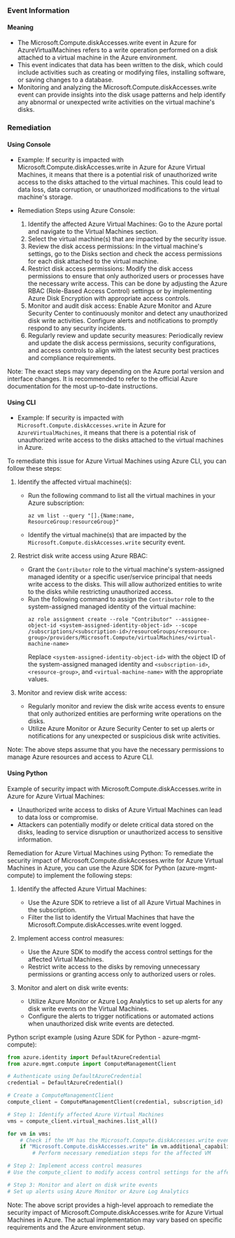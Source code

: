 
### Event Information

#### Meaning

- The Microsoft.Compute.diskAccesses.write event in Azure for AzureVirtualMachines refers to a write operation performed on a disk attached to a virtual machine in the Azure environment.
- This event indicates that data has been written to the disk, which could include activities such as creating or modifying files, installing software, or saving changes to a database.
- Monitoring and analyzing the Microsoft.Compute.diskAccesses.write event can provide insights into the disk usage patterns and help identify any abnormal or unexpected write activities on the virtual machine's disks.

### Remediation

#### Using Console

- Example: If security is impacted with Microsoft.Compute.diskAccesses.write in Azure for Azure Virtual Machines, it means that there is a potential risk of unauthorized write access to the disks attached to the virtual machines. This could lead to data loss, data corruption, or unauthorized modifications to the virtual machine's storage.

- Remediation Steps using Azure Console:
  1. Identify the affected Azure Virtual Machines: Go to the Azure portal and navigate to the Virtual Machines section.
  2. Select the virtual machine(s) that are impacted by the security issue.
  3. Review the disk access permissions: In the virtual machine's settings, go to the Disks section and check the access permissions for each disk attached to the virtual machine.
  4. Restrict disk access permissions: Modify the disk access permissions to ensure that only authorized users or processes have the necessary write access. This can be done by adjusting the Azure RBAC (Role-Based Access Control) settings or by implementing Azure Disk Encryption with appropriate access controls.
  5. Monitor and audit disk access: Enable Azure Monitor and Azure Security Center to continuously monitor and detect any unauthorized disk write activities. Configure alerts and notifications to promptly respond to any security incidents.
  6. Regularly review and update security measures: Periodically review and update the disk access permissions, security configurations, and access controls to align with the latest security best practices and compliance requirements.

Note: The exact steps may vary depending on the Azure portal version and interface changes. It is recommended to refer to the official Azure documentation for the most up-to-date instructions.

#### Using CLI

- Example: If security is impacted with `Microsoft.Compute.diskAccesses.write` in Azure for `AzureVirtualMachines`, it means that there is a potential risk of unauthorized write access to the disks attached to the virtual machines in Azure.

To remediate this issue for Azure Virtual Machines using Azure CLI, you can follow these steps:

1. Identify the affected virtual machine(s):
   - Run the following command to list all the virtual machines in your Azure subscription:
     ```
     az vm list --query "[].{Name:name, ResourceGroup:resourceGroup}"
     ```
   - Identify the virtual machine(s) that are impacted by the `Microsoft.Compute.diskAccesses.write` security event.

2. Restrict disk write access using Azure RBAC:
   - Grant the `Contributor` role to the virtual machine's system-assigned managed identity or a specific user/service principal that needs write access to the disks. This will allow authorized entities to write to the disks while restricting unauthorized access.
   - Run the following command to assign the `Contributor` role to the system-assigned managed identity of the virtual machine:
     ```
     az role assignment create --role "Contributor" --assignee-object-id <system-assigned-identity-object-id> --scope /subscriptions/<subscription-id>/resourceGroups/<resource-group>/providers/Microsoft.Compute/virtualMachines/<virtual-machine-name>
     ```
     Replace `<system-assigned-identity-object-id>` with the object ID of the system-assigned managed identity and `<subscription-id>`, `<resource-group>`, and `<virtual-machine-name>` with the appropriate values.

3. Monitor and review disk write access:
   - Regularly monitor and review the disk write access events to ensure that only authorized entities are performing write operations on the disks.
   - Utilize Azure Monitor or Azure Security Center to set up alerts or notifications for any unexpected or suspicious disk write activities.

Note: The above steps assume that you have the necessary permissions to manage Azure resources and access to Azure CLI.

#### Using Python

Example of security impact with Microsoft.Compute.diskAccesses.write in Azure for Azure Virtual Machines:
- Unauthorized write access to disks of Azure Virtual Machines can lead to data loss or compromise.
- Attackers can potentially modify or delete critical data stored on the disks, leading to service disruption or unauthorized access to sensitive information.

Remediation for Azure Virtual Machines using Python:
To remediate the security impact of Microsoft.Compute.diskAccesses.write for Azure Virtual Machines in Azure, you can use the Azure SDK for Python (azure-mgmt-compute) to implement the following steps:

1. Identify the affected Azure Virtual Machines:
   - Use the Azure SDK to retrieve a list of all Azure Virtual Machines in the subscription.
   - Filter the list to identify the Virtual Machines that have the Microsoft.Compute.diskAccesses.write event logged.

2. Implement access control measures:
   - Use the Azure SDK to modify the access control settings for the affected Virtual Machines.
   - Restrict write access to the disks by removing unnecessary permissions or granting access only to authorized users or roles.

3. Monitor and alert on disk write events:
   - Utilize Azure Monitor or Azure Log Analytics to set up alerts for any disk write events on the Virtual Machines.
   - Configure the alerts to trigger notifications or automated actions when unauthorized disk write events are detected.

Python script example (using Azure SDK for Python - azure-mgmt-compute):
```python
from azure.identity import DefaultAzureCredential
from azure.mgmt.compute import ComputeManagementClient

# Authenticate using DefaultAzureCredential
credential = DefaultAzureCredential()

# Create a ComputeManagementClient
compute_client = ComputeManagementClient(credential, subscription_id)

# Step 1: Identify affected Azure Virtual Machines
vms = compute_client.virtual_machines.list_all()

for vm in vms:
    # Check if the VM has the Microsoft.Compute.diskAccesses.write event logged
    if "Microsoft.Compute.diskAccesses.write" in vm.additional_capabilities:
        # Perform necessary remediation steps for the affected VM

# Step 2: Implement access control measures
# Use the compute_client to modify access control settings for the affected VMs

# Step 3: Monitor and alert on disk write events
# Set up alerts using Azure Monitor or Azure Log Analytics
```

Note: The above script provides a high-level approach to remediate the security impact of Microsoft.Compute.diskAccesses.write for Azure Virtual Machines in Azure. The actual implementation may vary based on specific requirements and the Azure environment setup.

